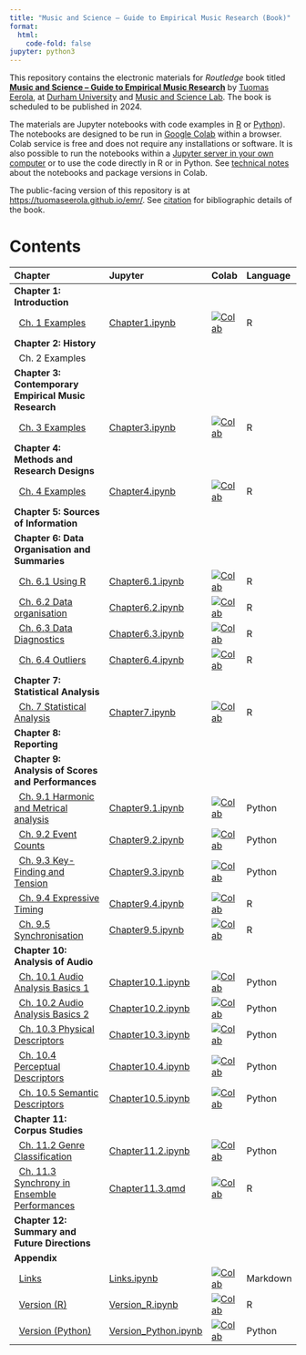 ```yaml
---
title: "Music and Science – Guide to Empirical Music Research (Book)"
format:
  html:
    code-fold: false
jupyter: python3
---
```


<!--
conda activate relative_mode 
quarto preview Chapter11.1.qmd  

I am currently working towards finishing this file.
-->

This repository contains the electronic materials for _Routledge_ book titled **[Music and Science – Guide to Empirical Music Research](https://github.com/tuomaseerola/emr)** by [Tuomas Eerola](https://www.durham.ac.uk/staff/tuomas-eerola/), at [Durham University](https://www.durham.ac.uk) and [Music and Science Lab](https://musicscience.net). The book is scheduled to be published in 2024.

The materials are Jupyter notebooks with code examples in [R](https://www.r-project.org/) or [Python](https://www.python.org/)). The notebooks are designed to be run in [Google Colab](https://colab.research.google.com/) within a browser. Colab service is free and does not require any installations or software. It is also possible to run the notebooks within a [Jupyter server in your own computer](https://jupyter-notebook-beginner-guide.readthedocs.io/en/latest/index.html) or to use the code directly in R or in Python. See [technical notes](Technical.qmd) about the notebooks and package versions in Colab.

The public-facing version of this repository is at [https://tuomaseerola.github.io/emr/](https://tuomaseerola.github.io/emr/). See [citation](Citation.qmd) for bibliographic details of the book.

# Contents

| Chapter                                               | Jupyter  | Colab | Language |
|:------------------------------------------------------|:---------|:------|:---------|
| **Chapter 1: Introduction**                           |          |       |          |
| &nbsp;&nbsp;[Ch. 1 Examples](Chapter1.qmd)                            |[Chapter1.ipynb](nb/Chapter1.ipynb)        |[![Colab](https://colab.research.google.com/assets/colab-badge.svg)](https://colab.research.google.com/github/tuomaseerola/emr/blob/master/nb/Chapter1.ipynb)| R     |
| **Chapter 2: History**                                |          |       |          |
| &nbsp;&nbsp;Ch. 2 Examples                            |          |       |          |
| **Chapter 3: Contemporary Empirical Music Research**  |          |       |          |
| &nbsp;&nbsp;[Ch. 3 Examples](Chapter3.qmd)                            |[Chapter3.ipynb](https://github.com/tuomaseerola/emr/blob/main/Chapter3.ipynb)|[![Colab](https://colab.research.google.com/assets/colab-badge.svg)](https://colab.research.google.com/github/tuomaseerola/emr/blob/master/Chapter3.ipynb)| R     |
| **Chapter 4: Methods and Research Designs**           |          |       |          |
| &nbsp;&nbsp;[Ch. 4 Examples](Chapter4.qmd)                            |[Chapter4.ipynb](https://github.com/tuomaseerola/emr/blob/main/Chapter4.ipynb)|[![Colab](https://colab.research.google.com/assets/colab-badge.svg)](https://colab.research.google.com/github/tuomaseerola/emr/blob/master/Chapter4.ipynb)| R     |
| **Chapter 5: Sources of Information**                 |          |       |          |
| **Chapter 6: Data Organisation and Summaries**                          |          |       |          |
| &nbsp;&nbsp;[Ch. 6.1 Using R](Chapter6.1.qmd)                             |[Chapter6.1.ipynb](https://github.com/tuomaseerola/emr/blob/main/Chapter6.1.ipynb)|[![Colab](https://colab.research.google.com/assets/colab-badge.svg)](https://colab.research.google.com/github/tuomaseerola/emr/blob/master/Chapter6.1.ipynb)| R     |
| &nbsp;&nbsp;[Ch. 6.2 Data organisation](Chapter6.2.qmd)                   |[Chapter6.2.ipynb](https://github.com/tuomaseerola/emr/blob/main/Chapter6.2.ipynb)|[![Colab](https://colab.research.google.com/assets/colab-badge.svg)](https://colab.research.google.com/github/tuomaseerola/emr/blob/master/Chapter6.2.ipynb)| R     |
| &nbsp;&nbsp;[Ch. 6.3 Data Diagnostics](Chapter6.3.qmd)                    |[Chapter6.3.ipynb](https://github.com/tuomaseerola/emr/blob/main/Chapter6.3.ipynb)|[![Colab](https://colab.research.google.com/assets/colab-badge.svg)](https://colab.research.google.com/github/tuomaseerola/emr/blob/master/Chapter6.3.ipynb)| R     |
| &nbsp;&nbsp;[Ch. 6.4 Outliers](Chapter6.4.qmd)                            |[Chapter6.4.ipynb](https://github.com/tuomaseerola/emr/blob/main/Chapter6.4.ipynb)|[![Colab](https://colab.research.google.com/assets/colab-badge.svg)](https://colab.research.google.com/github/tuomaseerola/emr/blob/master/Chapter6.4.ipynb)| R     |
| **Chapter 7: Statistical Analysis**                   |          |       |          |
| &nbsp;&nbsp;[Ch. 7 Statistical Analysis](Chapter7.qmd)                   |[Chapter7.ipynb](https://github.com/tuomaseerola/emr/blob/main/Chapter7.ipynb)|[![Colab](https://colab.research.google.com/assets/colab-badge.svg)](https://colab.research.google.com/github/tuomaseerola/emr/blob/master/Chapter7.ipynb)| R     |
| **Chapter 8: Reporting**                              |          |       |          |
| **Chapter 9: Analysis of Scores and Performances**    |          |       |          |
| &nbsp;&nbsp;[Ch. 9.1 Harmonic and Metrical analysis](Chapter9.1.qmd)    |[Chapter9.1.ipynb](https://github.com/tuomaseerola/emr/blob/main/Chapter9.1.ipynb)|[![Colab](https://colab.research.google.com/assets/colab-badge.svg)](https://colab.research.google.com/github/tuomaseerola/emr/blob/master/Chapter9.1.ipynb)| Python     |
| &nbsp;&nbsp;[Ch. 9.2 Event Counts](Chapter9.2.qmd)                      |[Chapter9.2.ipynb](https://github.com/tuomaseerola/emr/blob/main/Chapter9.2.ipynb)|[![Colab](https://colab.research.google.com/assets/colab-badge.svg)](https://colab.research.google.com/github/tuomaseerola/emr/blob/master/Chapter9.2.ipynb)| Python     |
| &nbsp;&nbsp;[Ch. 9.3 Key-Finding and Tension](Chapter9.3.qmd)           |[Chapter9.3.ipynb](https://github.com/tuomaseerola/emr/blob/main/Chapter9.3.ipynb)|[![Colab](https://colab.research.google.com/assets/colab-badge.svg)](https://colab.research.google.com/github/tuomaseerola/emr/blob/master/Chapter9.3.ipynb)| Python     |
| &nbsp;&nbsp;[Ch. 9.4 Expressive Timing](Chapter9.4.qmd)                 |[Chapter9.4.ipynb](https://github.com/tuomaseerola/emr/blob/main/Chapter9.4.ipynb)|[![Colab](https://colab.research.google.com/assets/colab-badge.svg)](https://colab.research.google.com/github/tuomaseerola/emr/blob/master/Chapter9.4.ipynb)| R     |
| &nbsp;&nbsp;[Ch. 9.5 Synchronisation](Chapter9.5.qmd)                   |[Chapter9.5.ipynb](https://github.com/tuomaseerola/emr/blob/main/Chapter9.5.ipynb)|[![Colab](https://colab.research.google.com/assets/colab-badge.svg)](https://colab.research.google.com/github/tuomaseerola/emr/blob/master/Chapter9.5.ipynb)| R     |
| **Chapter 10: Analysis of Audio**                     |          |       |          |
| &nbsp;&nbsp;[Ch. 10.1 Audio Analysis Basics 1](Chapter10.1.qmd)            |[Chapter10.1.ipynb](https://github.com/tuomaseerola/emr/blob/main/Chapter10.1.ipynb) |[![Colab](https://colab.research.google.com/assets/colab-badge.svg)](https://colab.research.google.com/github/tuomaseerola/emr/blob/master/Chapter10.1.ipynb)| Python     |
| &nbsp;&nbsp;[Ch. 10.2 Audio Analysis Basics 2](Chapter10.2.qmd)             |[Chapter10.2.ipynb](https://github.com/tuomaseerola/emr/blob/main/Chapter10.2.ipynb) |[![Colab](https://colab.research.google.com/assets/colab-badge.svg)](https://colab.research.google.com/github/tuomaseerola/emr/blob/master/Chapter10.2.ipynb)| Python     |
| &nbsp;&nbsp;[Ch. 10.3 Physical Descriptors](Chapter10.3.qmd)             |[Chapter10.3.ipynb](https://github.com/tuomaseerola/emr/blob/main/Chapter10.3.ipynb) |[![Colab](https://colab.research.google.com/assets/colab-badge.svg)](https://colab.research.google.com/github/tuomaseerola/emr/blob/master/Chapter10.3.ipynb)| Python     |
| &nbsp;&nbsp;[Ch. 10.4 Perceptual Descriptors](Chapter10.4.qmd)           |[Chapter10.4.ipynb](https://github.com/tuomaseerola/emr/blob/main/Chapter10.4.ipynb) |[![Colab](https://colab.research.google.com/assets/colab-badge.svg)](https://colab.research.google.com/github/tuomaseerola/emr/blob/master/Chapter10.4.ipynb)| Python     |
| &nbsp;&nbsp;[Ch. 10.5 Semantic Descriptors](Chapter10.5.qmd)             |[Chapter10.5.ipynb](https://github.com/tuomaseerola/emr/blob/main/Chapter10.5.ipynb) |[![Colab](https://colab.research.google.com/assets/colab-badge.svg)](https://colab.research.google.com/github/tuomaseerola/emr/blob/master/Chapter10.5.ipynb)| Python     |
| **Chapter 11: Corpus Studies**                        |                 |       |          |
| &nbsp;&nbsp;[Ch. 11.2 Genre Classification](https://tuomaseerola.github.io/emr/Chapter11.2.qmd)             |[Chapter11.2.ipynb](https://github.com/tuomaseerola/emr/blob/main/Chapter11.2.ipynb)|[![Colab](https://colab.research.google.com/assets/colab-badge.svg)](https://colab.research.google.com/github/tuomaseerola/emr/blob/master/Chapter11.2.ipynb)| Python     |
| &nbsp;&nbsp;[Ch. 11.3 Synchrony in Ensemble Performances](Chapter11.3.qmd)|[Chapter11.3.qmd](https://github.com/tuomaseerola/emr/blob/main/Chapter11.3.ipynb)|[![Colab](https://colab.research.google.com/assets/colab-badge.svg)](https://colab.research.google.com/github/tuomaseerola/emr/blob/master/Chapter11.3.ipynb)| R     |
| **Chapter 12: Summary and Future Directions**                    |          |       |          |
| **Appendix**                                                        |          |       |          |
| &nbsp;&nbsp;[Links](Links.qmd)                      |[Links.ipynb](https://github.com/tuomaseerola/emr/blob/main/Links.ipynb)|[![Colab](https://colab.research.google.com/assets/colab-badge.svg)](https://colab.research.google.com/github/tuomaseerola/emr/blob/master/Links.ipynb)| Markdown     |
| &nbsp;&nbsp;[Version (R)](Version_R.qmd)                |[Version_R.ipynb](https://github.com/tuomaseerola/emr/blob/main/Version_R.ipynb)|[![Colab](https://colab.research.google.com/assets/colab-badge.svg)](https://colab.research.google.com/github/tuomaseerola/emr/blob/master/Version_R.ipynb)|R     |
| &nbsp;&nbsp;[Version (Python)](Version_Python.qmd)           |[Version_Python.ipynb](https://github.com/tuomaseerola/emr/blob/main/Version_Python.ipynb)|[![Colab](https://colab.research.google.com/assets/colab-badge.svg)](https://colab.research.google.com/github/tuomaseerola/emr/blob/master/Version_Python.ipynb)| Python     |

